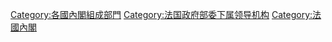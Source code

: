 [[Category:各國內閣組成部門|Category:各國內閣組成部門]]
[[Category:法国政府部委下属领导机构|Category:法国政府部委下属领导机构]]
[[Category:法國內閣|Category:法國內閣]]